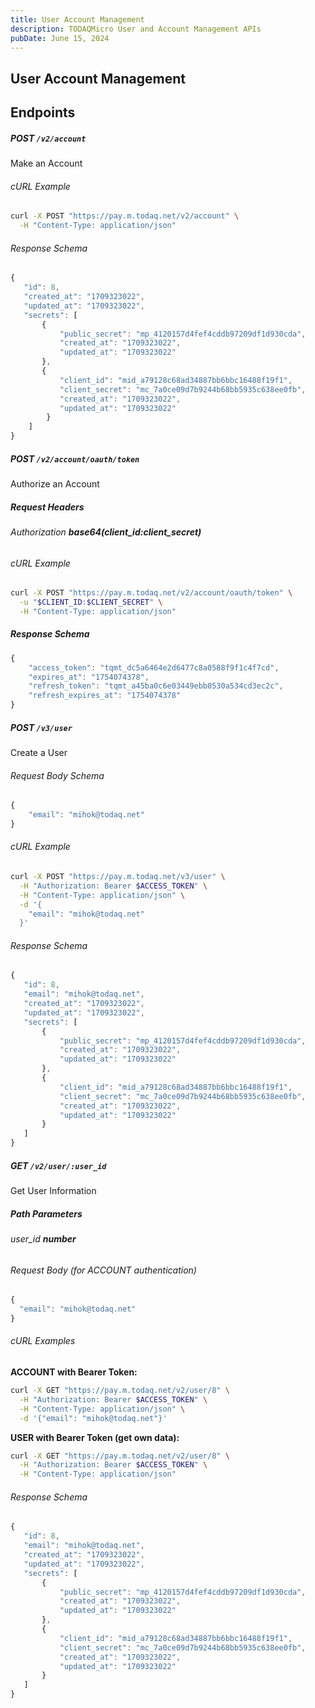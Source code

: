 ```yaml
---
title: User Account Management
description: TODAQMicro User and Account Management APIs
pubDate: June 15, 2024
---
```


## User Account Management

## Endpoints

##### **POST** `/v2/account`

Make an Account

###### cURL Example

```bash
curl -X POST "https://pay.m.todaq.net/v2/account" \
  -H "Content-Type: application/json"
```

###### Response Schema

```javascript
{
   "id": 8,
   "created_at": "1709323022",
   "updated_at": "1709323022",
   "secrets": [
       {
           "public_secret": "mp_4120157d4fef4cddb97209df1d930cda",
           "created_at": "1709323022",
           "updated_at": "1709323022"
       },
       {
           "client_id": "mid_a79128c68ad34887bb6bbc16488f19f1",
           "client_secret": "mc_7a0ce09d7b9244b68bb5935c638ee0fb",
           "created_at": "1709323022",
           "updated_at": "1709323022"
        }
    ]
}
```

##### **POST** `/v2/account/oauth/token`

Authorize an Account

##### Request Headers

###### Authorization ***base64(client_id:client_secret)***

###### cURL Example

```bash
curl -X POST "https://pay.m.todaq.net/v2/account/oauth/token" \
  -u "$CLIENT_ID:$CLIENT_SECRET" \
  -H "Content-Type: application/json"
```

##### Response Schema

```javascript
{
    "access_token": "tqmt_dc5a6464e2d6477c8a0588f9f1c4f7cd",
    "expires_at": "1754074378",
    "refresh_token": "tqmt_a45ba0c6e03449ebb0530a534cd3ec2c",
    "refresh_expires_at": "1754074378"
}
```

##### **POST** `/v3/user`

Create a User

###### Request Body Schema

```javascript
{
    "email": "mihok@todaq.net"
}
```

###### cURL Example

```bash
curl -X POST "https://pay.m.todaq.net/v3/user" \
  -H "Authorization: Bearer $ACCESS_TOKEN" \
  -H "Content-Type: application/json" \
  -d '{
    "email": "mihok@todaq.net"
  }'
```

###### Response Schema

```javascript
{
   "id": 8,
   "email": "mihok@todaq.net",
   "created_at": "1709323022",
   "updated_at": "1709323022",
   "secrets": [
       {
           "public_secret": "mp_4120157d4fef4cddb97209df1d930cda",
           "created_at": "1709323022",
           "updated_at": "1709323022"
       },
       {
           "client_id": "mid_a79128c68ad34887bb6bbc16488f19f1",
           "client_secret": "mc_7a0ce09d7b9244b68bb5935c638ee0fb",
           "created_at": "1709323022",
           "updated_at": "1709323022"
       }
   ]
}
```

##### **GET** `/v2/user/:user_id`

Get User Information

##### Path Parameters

###### user_id ***number***

###### Request Body (for ACCOUNT authentication)

```javascript
{
  "email": "mihok@todaq.net"
}
```

###### cURL Examples

**ACCOUNT with Bearer Token:**
```bash
curl -X GET "https://pay.m.todaq.net/v2/user/8" \
  -H "Authorization: Bearer $ACCESS_TOKEN" \
  -H "Content-Type: application/json" \
  -d '{"email": "mihok@todaq.net"}'
```

**USER with Bearer Token (get own data):**
```bash
curl -X GET "https://pay.m.todaq.net/v2/user/8" \
  -H "Authorization: Bearer $ACCESS_TOKEN" \
  -H "Content-Type: application/json"
```

###### Response Schema

```javascript
{
   "id": 8,
   "email": "mihok@todaq.net",
   "created_at": "1709323022",
   "updated_at": "1709323022",
   "secrets": [
       {
           "public_secret": "mp_4120157d4fef4cddb97209df1d930cda",
           "created_at": "1709323022",
           "updated_at": "1709323022"
       },
       {
           "client_id": "mid_a79128c68ad34887bb6bbc16488f19f1",
           "client_secret": "mc_7a0ce09d7b9244b68bb5935c638ee0fb",
           "created_at": "1709323022",
           "updated_at": "1709323022"
       }
   ]
}
```